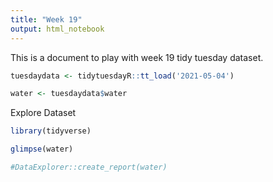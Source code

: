 ```yaml
---
title: "Week 19"
output: html_notebook
---
```


This is a document to play with week 19 tidy tuesday dataset.

```r

tuesdaydata <- tidytuesdayR::tt_load('2021-05-04')

water <- tuesdaydata$water

```

Explore Dataset

```r

library(tidyverse)

glimpse(water)

#DataExplorer::create_report(water)

```


